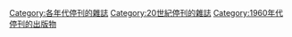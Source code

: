 [[Category:各年代停刊的雜誌|Category:各年代停刊的雜誌]]
[[Category:20世紀停刊的雜誌|Category:20世紀停刊的雜誌]]
[[Category:1960年代停刊的出版物|Category:1960年代停刊的出版物]]